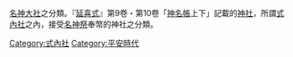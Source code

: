 [[名神大社|名神大社]]之分類。『[[延喜式|延喜式]]』第9卷・第10卷「[[延喜式神名帳|神名帳]]上下」記載的[[神社|神社]]，所謂[[式內社|式內社]]之內，接受[[名神祭|名神祭]]奉幣的神社之分類。

[[Category:式內社|Category:式內社]]
[[Category:平安時代|Category:平安時代]]